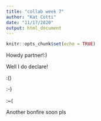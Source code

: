 ```yaml
---
title: "collab week 7"
author: "Kat Cotti"
date: "11/17/2020"
output: html_document
---
```


```r
knitr::opts_chunk$set(echo = TRUE)
```

Howdy partner!:)


Well I do declare!

:() 

:-)

:~(


Another bonfire soon pls




